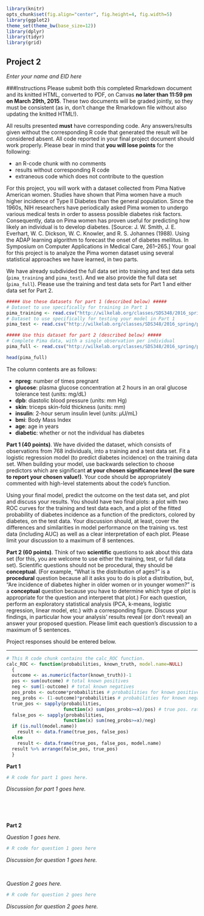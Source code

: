 ```r
library(knitr)
opts_chunk$set(fig.align="center", fig.height=4, fig.width=5)
library(ggplot2)
theme_set(theme_bw(base_size=12))
library(dplyr)
library(tidyr)
library(grid)
```
## Project 2 
*Enter your name and EID here*

###Instructions
Please submit both this completed Rmarkdown document and its knitted HTML, converted to PDF, on Canvas **no later than 11:59 pm on March 29th, 2015**. These two documents will be graded jointly, so they must be consistent (as in, don't change the Rmarkdown file without also updating the knitted HTML!).

All results presented **must** have corresponding code. Any answers/results given without the corresponding R code that generated the result will be considered absent. All code reported in your final project document should work properly. Please bear in mind that **you will lose points** for the following:

+ an R-code chunk with no comments
+ results without corresponding R code
+ extraneous code which does not contribute to the question

For this project, you will work with a dataset collected from Pima Native American women. Studies have shown that Pima women have a much higher incidence of Type II Diabetes than the general population. Since the 1960s, NIH researchers have periodically asked Pima women to undergo various medical tests in order to assess possible diabetes risk factors. Consequently, data on Pima women has proven useful for predicting how likely an individual is to develop diabetes. [Source: J. W. Smith, J. E. Everhart, W. C. Dickson, W. C. Knowler, and R. S. Johannes (1988). Using the ADAP learning algorithm to forecast the onset of diabetes mellitus. In Symposium on Computer Applications in Medical Care, 261–265.]
Your goal for this project is to analyze the Pima women dataset using several statistical approaches we have learned, in two parts.

We have already subdivided the full data set into training and test data sets (`pima_training` and `pima_test`). And we also provide the full data set (`pima_full`). Please use the training and test data sets for Part 1 and either data set for Part 2. 


```r
##### Use these datasets for part 1 (described below) #####
# Dataset to use specifically for training in Part 1
pima_training <- read.csv("http://wilkelab.org/classes/SDS348/2016_spring/projects/project2/pima_training.csv")
# Dataset to use specifically for testing your model in Part 1
pima_test <- read.csv("http://wilkelab.org/classes/SDS348/2016_spring/projects/project2/pima_test.csv")

##### Use this dataset for part 2 (described below) #####
# Complete Pima data, with a single observation per individual
pima_full <- read.csv("http://wilkelab.org/classes/SDS348/2016_spring/projects/project2/pima.csv")

head(pima_full)
```
The column contents are as follows:

+ **npreg**: number of times pregnant
+ **glucose**: plasma glucose concentration at 2 hours in an oral glucose tolerance test (units: mg/dL)
+ **dpb**: diastolic blood pressure (units: mm Hg)
+ **skin**: triceps skin-fold thickness (units: mm)
+ **insulin**: 2-hour serum insulin level (units: $\mu$U/mL)
+ **bmi**: Body Mass Index
+ **age**: age in years
+ **diabetic**: whether or not the individual has diabetes

**Part 1 (40 points)**. We have divided the dataset, which consists of observations from 768 individuals, into a training and a test data set. Fit a logistic regression model (to predict diabetes incidence) on the training data set. When building your model, use backwards selection to choose predictors which are significant **at your chosen significance level (be sure to report your chosen value!)**. Your code should be appropriately commented with high-level statements about the code's function.

Using your final model, predict the outcome on the test data set, and plot and discuss your results. You should have two final plots: a plot with two ROC curves for the training and test data each, and a plot of the fitted probability of diabetes incidence as a function of the predictors, colored by diabetes, on the test data. Your discussion should, at least, cover the differences and similarities in model performance on the training vs. test data (including AUC) as well as a clear interpretation of each plot. Please limit your discussion to a maximum of 8 sentences.


**Part 2 (60 points)**. Think of two **scientific** questions to ask about this data set (for this, you are welcome to use either the training, test, or full data set). Scientific questions should not be procedural, they should be **conceptual**. (For example, "What is the distribution of ages?" is a **procedural** question because all it asks you to do is plot a distribution, but, "Are incidence of diabetes higher in older women or in younger women?" is a **conceptual** question because you have to determine which type of plot is appropriate for the question and interperet that plot.) For each question, perform an exploratory statistical analysis (PCA, k-means, logistic regression, linear model, etc.) with a corresponding figure. Discuss your findings, in particular how your analysis' results reveal (or don't reveal) an answer your proposed question. Please limit each question's discussion to a maximum of 5 sentences.

Project responses should be entered below.

***  

```r
# This R code chunk contains the calc_ROC function.
calc_ROC <- function(probabilities, known_truth, model.name=NULL)
  {
  outcome <- as.numeric(factor(known_truth))-1
  pos <- sum(outcome) # total known positives
  neg <- sum(1-outcome) # total known negatives
  pos_probs <- outcome*probabilities # probabilities for known positives
  neg_probs <- (1-outcome)*probabilities # probabilities for known negatives
  true_pos <- sapply(probabilities,
                     function(x) sum(pos_probs>=x)/pos) # true pos. rate
  false_pos <- sapply(probabilities,
                     function(x) sum(neg_probs>=x)/neg)
  if (is.null(model.name))
    result <- data.frame(true_pos, false_pos)
  else
    result <- data.frame(true_pos, false_pos, model.name)
  result %>% arrange(false_pos, true_pos)
  }
```


**Part 1**
```r
# R code for part 1 goes here.
```
*Discussion for part 1 goes here.*    

<br><br><br>

**Part 2**

*Question 1 goes here.*
```r
# R code for question 1 goes here
```
*Discussion for question 1 goes here.*


<br> 

*Question 2 goes here.*
```r
# R code for question 2 goes here
```
*Discussion for question 2 goes here.*


